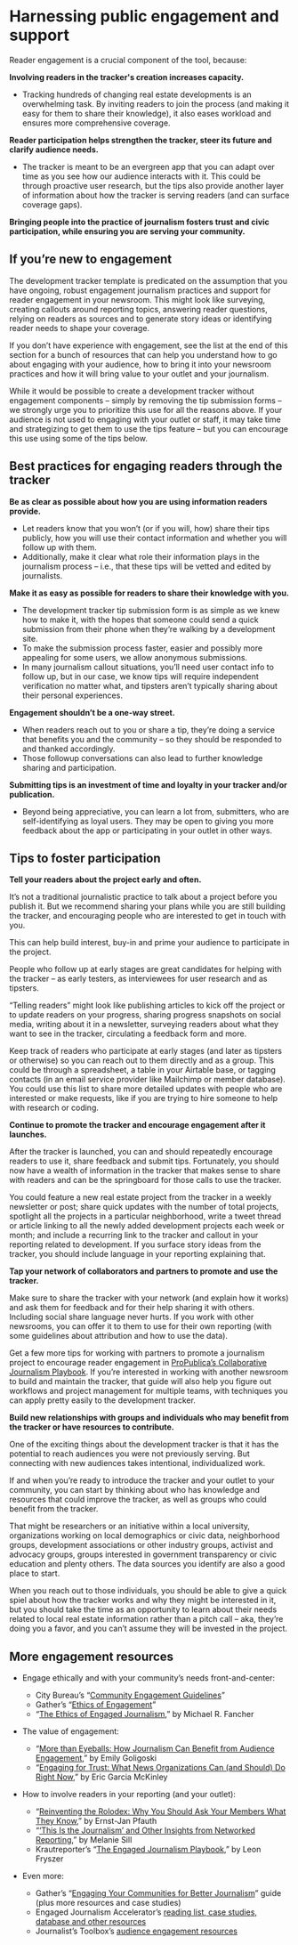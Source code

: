 
# Harnessing public engagement and support
Reader engagement is a crucial component of the tool, because:

**Involving readers in the tracker's creation increases capacity.**

* Tracking hundreds of changing real estate developments is an overwhelming task. By inviting readers to join the process (and making it easy for them to share their knowledge), it also eases workload and ensures more comprehensive coverage. 

**Reader participation helps strengthen the tracker, steer its future and clarify audience needs.**

* The tracker is meant to be an evergreen app that you can adapt over time as you see how our audience interacts with it. This could be through proactive user research, but the tips also provide another layer of information about how the tracker is serving readers (and can surface coverage gaps).


**Bringing people into the practice of journalism fosters trust and civic participation, while ensuring you are serving your community.**


## If you’re new to engagement 

The development tracker template is predicated on the assumption that you have ongoing, robust engagement journalism practices and support for reader engagement in your newsroom. This might look like surveying, creating callouts around reporting topics, answering reader questions, relying on readers as sources and to generate story ideas or identifying reader needs to shape your coverage. 

If you don’t have experience with engagement, see the list at the end of this section for a bunch of resources that can help you understand how to go about engaging with your audience, how to bring it into your newsroom practices and how it will bring value to your outlet and your journalism. 

While it would be possible to create a development tracker without engagement components – simply by removing the tip submission forms – we strongly urge you to prioritize this use for all the reasons above. If your audience is not used to engaging with your outlet or staff, it may take time and strategizing to get them to use the tips feature – but you can encourage this use using some of the tips below. 


## Best practices for engaging readers through the tracker  

**Be as clear as possible about how you are using information readers provide.**

* Let readers know that you won’t (or if you will, how) share their tips publicly, how you will use their contact information and whether you will follow up with them. 
* Additionally, make it clear what role their information plays in the journalism process – i.e., that these tips will be vetted and edited by journalists.  

**Make it as easy as possible for readers to share their knowledge with you.**



* The development tracker tip submission form is as simple as we knew how to make it, with the hopes that someone could send a quick submission from their phone when they’re walking by a development site. 
* To make the submission process faster, easier and possibly more appealing for some users, we allow anonymous submissions. 
* In many journalism callout situations, you’ll need user contact info to follow up, but in our case, we know tips will require independent verification no matter what, and tipsters aren’t typically sharing about their personal experiences. 

**Engagement shouldn’t be a one-way street.**



* When readers reach out to you or share a tip, they’re doing a service that benefits you and the community – so they should be responded to and thanked accordingly. 
* Those followup conversations can also lead to further knowledge sharing and participation. 

**Submitting tips is an investment of time and loyalty in your tracker and/or publication.**

* Beyond being appreciative, you can learn a lot from, submitters, who are self-identifying as loyal users. They may be open to giving you more feedback about the app or participating in your outlet in other ways. 


## Tips to foster participation 

**Tell your readers about the project early and often.**

It’s not a traditional journalistic practice to talk about a project before you publish it. But we recommend sharing your plans while you are still building the tracker, and encouraging people who are interested to get in touch with you. 

This can help build interest, buy-in and prime your audience to participate in the project. 

People who follow up at early stages are great candidates for helping with the tracker – as early testers, as interviewees for user research and as tipsters. 

“Telling readers” might look like publishing articles to kick off the project or to update readers on your progress, sharing progress snapshots on social media, writing about it in a newsletter, surveying readers about what they want to see in the tracker, circulating a feedback form and more. 

Keep track of readers who participate at early stages (and later as tipsters or otherwise) so you can reach out to them directly and as a group. This could be through a spreadsheet, a table in your Airtable base, or tagging contacts (in an email service provider like Mailchimp or member database). You could use this list to share more detailed updates with people who are interested or make requests, like if you are trying to hire someone to help with research or coding. 

**Continue to promote the tracker and encourage engagement after it launches.**

After the tracker is launched, you can and should repeatedly encourage readers to use it, share feedback and submit tips. Fortunately, you should now have a wealth of information in the tracker that makes sense to share with readers and can be the springboard for those calls to use the tracker. 

You could feature a new real estate project from the tracker in a weekly newsletter or post; share quick updates with the number of total projects, spotlight all the projects in a particular neighborhood, write a tweet thread or article linking to all the newly added development projects each week or month; and include a recurring link to the tracker and callout in your reporting related to development. If you surface story ideas from the tracker, you should include language in your reporting explaining that.  

**Tap your network of collaborators and partners to promote and use the tracker.**

Make sure to share the tracker with your network (and explain how it works) and ask them for feedback and for their help sharing it with others. Including social share language never hurts. If you work with other newsrooms, you can offer it to them to use for their own reporting (with some guidelines about attribution and how to use the data). 

Get a few more tips for working with partners to promote a journalism project to encourage reader engagement in [ProPublica’s Collaborative Journalism Playbook](https://propublica.gitbook.io/collaborative/part-3-launching-the-project). If you’re interested in working with another newsroom to build and maintain the tracker, that guide will also help you figure out workflows and project management for multiple teams, with techniques you can apply pretty easily to the development tracker. 

**Build new relationships with groups and individuals who may benefit from the tracker or have resources to contribute.**

One of the exciting things about the development tracker is that it has the potential to reach audiences you were not previously serving. But connecting with new audiences takes intentional, individualized work.

If and when you’re ready to introduce the tracker and your outlet to your community, you can start by thinking about who has knowledge and resources that could improve the tracker, as well as groups who could benefit from the tracker. 

That might be researchers or an initiative within a local university, organizations working on local demographics or civic data, neighborhood groups, development associations or other industry groups, activist and advocacy groups, groups interested in government transparency or civic education and plenty others. The data sources you identify are also a good place to start. 

When you reach out to those individuals, you should be able to give a quick spiel about how the tracker works and why they might be interested in it, but you should take the time as an opportunity to learn about their needs related to local real estate information rather than a pitch call – aka, they’re doing you a favor, and you can’t assume they will be invested in the project.  


## More engagement resources 

* Engage ethically and with your community’s needs front-and-center: 
    * City Bureau’s “[Community Engagement Guidelines](https://www.citybureau.org/community-engagement-guidelines)” 
    * Gather’s “[Ethics of Engagement](https://letsgather.in/guide/ethics-of-engagement/)” 
    * “[The Ethics of Engaged Journalism](https://medium.com/lets-gather/the-ethics-of-engaged-journalism-149cba9aa29e),” by Michael R. Fancher

* The value of engagement: 
    * “[More than Eyeballs: How Journalism Can Benefit from Audience Engagement](https://gijn.org/more-than-eyeballs-how-journalism-can-benefit-from-audience-engagement/),” by Emily Goligoski
    * “[Engaging for Trust: What News Organizations Can (and Should) Do Right Now](https://medium.com/the-impact-architects/engaging-for-trust-what-news-organizations-can-and-should-do-right-now-1588f08cc9f5),” by Eric Garcia McKinley

* How to involve readers in your reporting (and your outlet): 
    * “[Reinventing the Rolodex: Why You Should Ask Your Members What They Know](https://gijn.org/2018/05/30/reinventing-the-rolodex-why-you-should-ask-your-members-what-they-know/),” by Ernst-Jan Pfauth 
    * “[‘This Is the Journalism’ and Other Insights from Networked Reporting](https://membershippuzzle.org/articles-overview/this-is-the-journalism),” by Melanie Sill
    * Krautreporter’s “[The Engaged Journalism Playbook](https://krautreporter-public-production.s3.eu-central-1.amazonaws.com/public/Krautreporter%27s+Engaged+Journalism+Playbook-d6c23.pdf),” by Leon Fryszer

* Even more: 
    * Gather’s “[Engaging Your Communities for Better Journalism](https://letsgather.in/guide/start-here-engaging-your-communities-for-better-journalism/)” guide (plus more resources and case studies) 
    * Engaged Journalism Accelerator’s [reading list, case studies, database and other resources](https://engagedjournalism.com/) 
    * Journalist’s Toolbox’s [audience engagement resources](https://www.journaliststoolbox.org/2022/02/01/audience-engagement-tools/)  
<TableOfContents index={14} />
